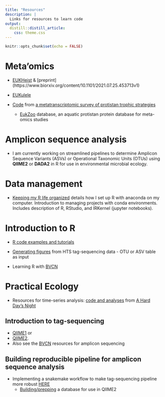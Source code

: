 ```yaml
---
title: "Resources"
description: |
  Links for resources to learn code
output: 
  distill::distill_article:
    css: theme.css
---
```


```r
knitr::opts_chunk$set(echo = FALSE)
```

# Meta'omics

* [EUKHeist](https://github.com/alexanderlabwhoi/EukHeist) & [preprint] (https://www.biorxiv.org/content/10.1101/2021.07.25.453713v1)

* [EUKulele](https://eukulele.readthedocs.io/en/latest/) 

* [Code](https://github.com/shu251/SPOT_metatranscriptome) from [a metatranscriptomic survey of protistan trophic strategies](https://onlinelibrary.wiley.com/doi/abs/10.1111/1462-2920.14259)
  + [EukZoo](https://zenodo.org/record/1476236#.XRdsuC2ZNTY) database, an aquatic protistan protein database for meta-omics studies

# Amplicon sequence analysis

* I am currently working on streamlined pipelines to determine Amplicon Sequence Variants (ASVs) or Operational Taxonomic Units (OTUs) using **QIIME2** or **DADA2** in R for use in environmental microbial ecology.

# Data management

* [Keeping my R life organized](https://alexanderlabwhoi.github.io/post/anaconda-r-sarah/) details how I set up R with anaconda on my computer. Introduction to managing projects with conda environments. Includes description of R, RStudio, and IRKernel (jupyter notebooks).

# Introduction to R

* [R code examples and tutorials](https://shu251.github.io/r-ventures/#introduction)

* [Generating figures](https://github.com/shu251/PreliminaryFigures_V4_tagseq) from HTS tag-sequencing data - OTU or ASV table as input

* Learning R with [BVCN](https://biovcnet.github.io)


# Practical Ecology

* Resources for time-series analysis: [code and analyses](https://github.com/shu251/18Sdiversity_diel) from [A Hard Day's Night](https://www.frontiersin.org/articles/10.3389/fmars.2018.00351/full)


## Introduction to tag-sequencing 

* [QIIME1](https://github.com/shu251/V4_tagsequencing_18Sdiversity_q1) or 
* [QIIME2](https://github.com/shu251/qiime2_ASVworkflow_v8).
* Also see the [BVCN](https://biovcnet.github.io) resources for amplicon sequencing

## Building reproducible pipeline for amplicon sequence analysis

* Implementing a snakemake workflow to make tag-sequencing pipeline more robust [HERE](https://github.com/shu251/tagseq-qiime2-snakemake)
  + [Building/prepping](https://github.com/shu251/db-build-microeuks) a database for use in QIIME2
